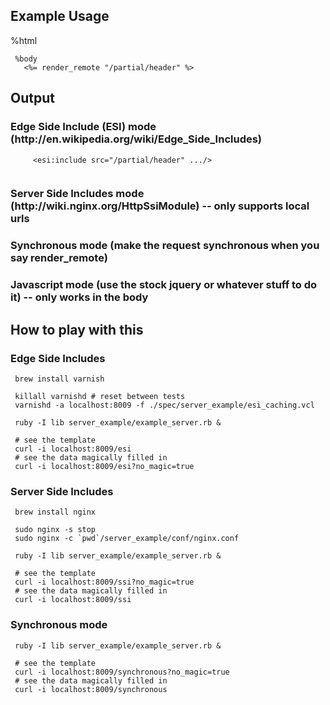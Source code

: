 ==Example Usage==
%html
  %body
    <%= render_remote "/partial/header" %>

==Output==
===Edge Side Include (ESI) mode (http://en.wikipedia.org/wiki/Edge_Side_Includes)===
  <html>
    <body>
      <esi:include src="/partial/header" .../>
    </body>
  </html>

===Server Side Includes mode (http://wiki.nginx.org/HttpSsiModule) -- only supports local urls===
  <html>
    <body>
      <!--# include virtual="/partial/header" -->
    </body>
  </html>

===Synchronous mode (make the request synchronous when you say render_remote)===
  <html>
    <body>
      <!-- the actual header here -->
    </body>
  </html>

===Javascript mode (use the stock jquery or whatever stuff to do it) -- only works in the body===
  <html>
    <body>
      <div data-content-url="/partial/header" class="autoReplace"/>
    </body>
  </html>

==How to play with this==

===Edge Side Includes===

  brew install varnish

  killall varnishd # reset between tests
  varnishd -a localhost:8009 -f ./spec/server_example/esi_caching.vcl
  
  ruby -I lib server_example/example_server.rb &
  
  # see the template
  curl -i localhost:8009/esi
  # see the data magically filled in
  curl -i localhost:8009/esi?no_magic=true

===Server Side Includes===

  brew install nginx
  
  sudo nginx -s stop
  sudo nginx -c `pwd`/server_example/conf/nginx.conf

  ruby -I lib server_example/example_server.rb &
  
  # see the template
  curl -i localhost:8009/ssi?no_magic=true
  # see the data magically filled in
  curl -i localhost:8009/ssi

===Synchronous mode===

  ruby -I lib server_example/example_server.rb &

  # see the template
  curl -i localhost:8009/synchronous?no_magic=true
  # see the data magically filled in
  curl -i localhost:8009/synchronous
